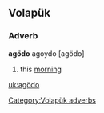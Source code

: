 ==Volapük==

===Adverb===
'''agödo'''
agoydo [agödo]

# this [[morning]]

[[Category:Volapük adverbs]]

[[uk:agödo]]